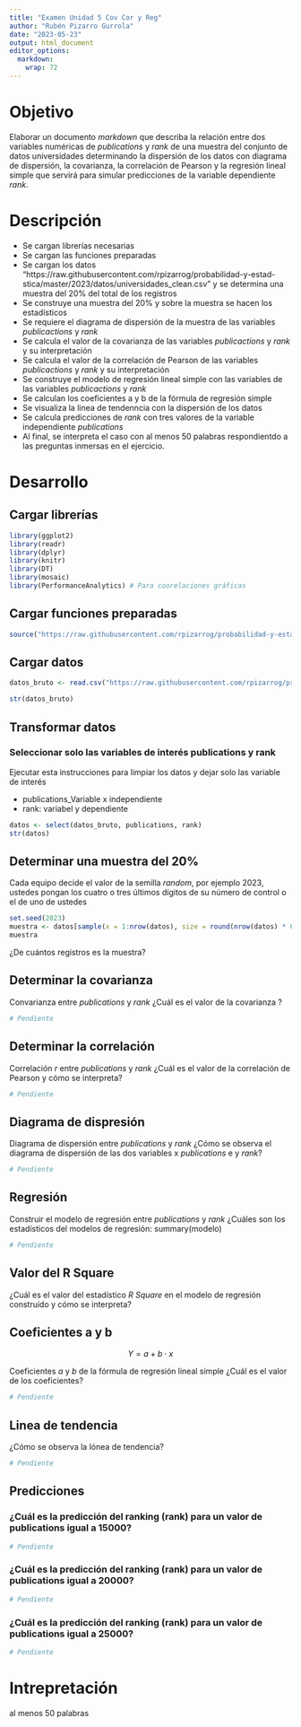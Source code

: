 ---
title: "Examen Unidad 5 Cov Cor y Reg"
author: "Rubén Pizarro Gurrola"
date: "2023-05-23"
output: html_document
editor_options: 
  markdown: 
    wrap: 72
---

# Objetivo

Elaborar un documento *markdown* que describa la relación entre dos
variables numéricas de *publications* y *rank* de una muestra del conjunto de datos universidades determinando la dispersión de los datos con diagrama de dispersión, la covarianza, la correlación de Pearson y la regresión lineal simple que servirá para simular predicciones de la variable dependiente *rank*.

# Descripción

-   Se cargan librerías necesarias
-   Se cargan las funciones preparadas
-   Se cargan los datos "https://raw.githubusercontent.com/rpizarrog/probabilidad-y-estad-stica/master/2023/datos/universidades_clean.csv" y se determina una muestra del 20% del total de los  registros
-   Se construye una muestra del 20% y sobre la muestra se hacen los estadísticos
-   Se requiere el diagrama de dispersión de la muestra de las variables *publicactions* y *rank*
-   Se calcula el valor de la covarianza de las variables *publicactions* y *rank* y su interpretación
-   Se calcula el valor de la correlación de Pearson de las variables *publicactions* y *rank* y su interpretación
-   Se construye el modelo de regresión lineal simple con las variables de las variables *publicactions* y *rank*
-   Se calculan los coeficientes a y b de la fórmula de regresión simple
- Se visualiza la linea de tendenncia con la dispersión de los datos
-   Se calcula predicciones de *rank* con tres valores de la variable independiente *publications*
-   Al final, se interpreta el caso con al menos 50 palabras respondientdo a las preguntas inmersas en el ejercicio.

# Desarrollo

## Cargar librerías

```{r message=FALSE, warning=FALSE}
library(ggplot2)
library(readr)
library(dplyr)
library(knitr)
library(DT)
library(mosaic)
library(PerformanceAnalytics) # Para coorelaciones gráficas
```


## Cargar funciones preparadas

```{r message=FALSE, warning=FALSE}
source("https://raw.githubusercontent.com/rpizarrog/probabilidad-y-estad-stica/master/2023/funciones/funciones%20para%20dispersion%20correlacion%20regresion.R", encoding = "UTF-8")
```

## Cargar datos

```{r}
datos_bruto <- read.csv("https://raw.githubusercontent.com/rpizarrog/probabilidad-y-estad-stica/master/2023/datos/universidades_clean.csv", encoding = "UTF-8", stringsAsFactors = TRUE)

str(datos_bruto)
```

## Transformar datos

### Seleccionar solo las variables de interés publications y rank

Ejecutar esta instrucciones para limpiar los datos y dejar solo las
variable de interés

-   publications_Variable x independiente
-   rank: variabel y dependiente

```{r}
datos <- select(datos_bruto, publications, rank)
str(datos)
```

## Determinar una muestra del 20%

Cada equipo decide el valor de la semilla *random*, por ejemplo 2023,
ustedes pongan los cuatro o tres últimos dígitos de su número de
control o el de uno de ustedes

```{r}
set.seed(2023)
muestra <- datos[sample(x = 1:nrow(datos), size = round(nrow(datos) * 0.20), replace = FALSE), ]
muestra
```
¿De cuántos registros es la muestra?

## Determinar la covarianza

Convarianza entre *publications* y *rank*
¿Cuál es el valor de la covarianza ?

```{r}
# Pendiente
```

## Determinar la correlación

Correlación $r$ entre *publications* y *rank*
¿Cuál es el valor de la correlación de Pearson y cómo se interpreta?

```{r}
# Pendiente
```

## Diagrama de dispresión

Diagrama de dispersión entre *publications* y *rank*
¿Cómo se observa el diagrama de dispersión de las dos variables x *publications* e y *rank*?

```{r}
# Pendiente
```

## Regresión

Construir el modelo de regresión entre *publications* y *rank*
¿Cuáles son los estadísticos del modelos de regresión:  summary(modelo)
```{r}
# Pendiente
```


## Valor del R Square
¿Cuál es el valor del estadístico *R Square* en el modelo de regresión construído y cómo se interpreta?

## Coeficientes a y b

$$
Y = a + b \cdot x
$$

Coeficientes $a$ y $b$ de la fórmula de regresión lineal simple
¿Cuál es el valor de los coeficientes?
```{r}
# Pendiente
```

## Linea de tendencia
¿Cómo se observa la lónea de tendencia?
```{r}
# Pendiente
```


## Predicciones

### ¿Cuál es la predicción del ranking (rank) para un valor de publications igual a 15000?
```{r}
# Pendiente
```


### ¿Cuál es la predicción del ranking (rank) para un valor de publications igual a 20000?
```{r}
# Pendiente
```


### ¿Cuál es la predicción del ranking (rank) para un valor de publications igual a 25000?
```{r}
# Pendiente
```

# Intrepretación

al menos 50 palabras


